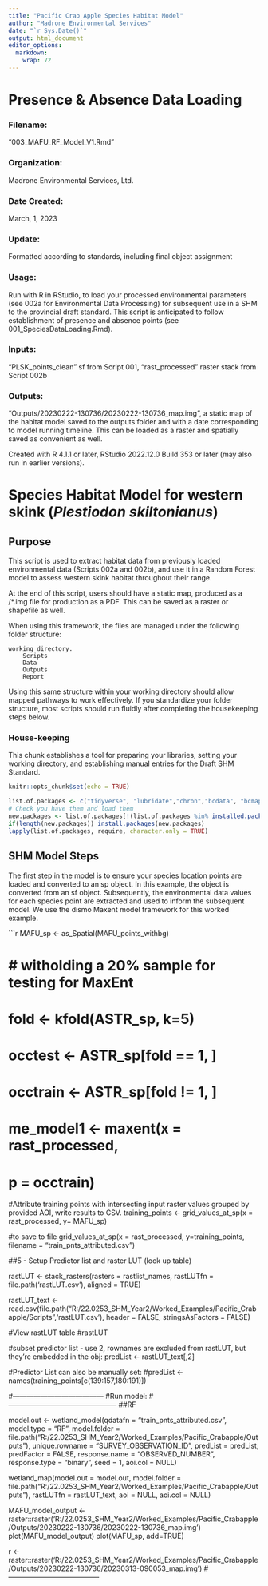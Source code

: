 ---
title: "Pacific Crab Apple Species Habitat Model"
author: "Madrone Environmental Services"
date: "`r Sys.Date()`"
output: html_document
editor_options: 
  markdown: 
    wrap: 72
---
# Presence & Absence Data Loading

### Filename:

"003_MAFU_RF_Model_V1.Rmd"

### Organization:

Madrone Environmental Services, Ltd.

### Date Created:

March, 1, 2023

### Update:

Formatted according to standards, including final object assignment

### Usage:

Run with R in RStudio, to load your processed environmental parameters (see 002a for Environmental Data Processing) for subsequent use in a SHM to the provincial draft standard. This script is anticipated to follow establishment of presence and absence points (see 001_SpeciesDataLoading.Rmd).

### Inputs:

"PLSK_points_clean" sf from Script 001, "rast_processed" raster stack from Script 002b

### Outputs:

"Outputs/20230222-130736/20230222-130736_map.img", a static map of the habitat model saved to the outputs folder and with a date corresponding to model running timeline. This can be loaded as a raster and spatially saved as convenient as well.  

Created with R 4.1.1 or later, RStudio 2022.12.0 Build 353 or later (may also run in earlier versions).


# Species Habitat Model for western skink (*Plestiodon skiltonianus*)

## Purpose

This script is used to extract habitat data from previously loaded
environmental data (Scripts 002a and 002b), and use it in a Random
Forest model to assess western skink habitat throughout their range.

At the end of this script, users should have a static map, produced as a /*.img file for production as a PDF. This can be saved as a raster or
shapefile as well.

When using this framework, the files are managed under the following
folder structure:

    working directory. 
        Scripts 
        Data 
        Outputs 
        Report

Using this same structure within your working directory should allow
mapped pathways to work effectively. If you standardize your folder
structure, most scripts should run fluidly after completing the
housekeeping steps below.

### House-keeping

This chunk establishes a tool for preparing your libraries, setting your
working directory, and establishing manual entries for the Draft SHM
Standard.

```{r setup, include=FALSE}
knitr::opts_chunk$set(echo = TRUE)

list.of.packages <- c("tidyverse", "lubridate","chron","bcdata", "bcmaps","sf", "rgdal", "readxl", "Cairo", "wetlandmapR", "ggmap","rgbif","stars", "dismo")
# Check you have them and load them
new.packages <- list.of.packages[!(list.of.packages %in% installed.packages()[,"Package"])]
if(length(new.packages)) install.packages(new.packages)
lapply(list.of.packages, require, character.only = TRUE)
```

## SHM Model Steps

The first step in the model is to ensure your species location points are loaded and converted to an sp object. In this example, the object is converted from an sf object. Subsequently, the environmental data values for each species point are extracted and used to inform the subsequent model. We use the dismo Maxent model framework for this worked example.

```{r cars}

MAFU_sp <- as_Spatial(MAFU_points_withbg)

# # witholding a 20% sample for testing for MaxEnt 
# fold <- kfold(ASTR_sp, k=5)
# occtest <- ASTR_sp[fold == 1, ]
# occtrain <- ASTR_sp[fold != 1, ]
# 
# me_model1 <- maxent(x = rast_processed,
#                     p = occtrain)

#Attribute training points with intersecting input raster values grouped by provided AOI, write results to CSV. 
training_points <- grid_values_at_sp(x = rast_processed,
                        y= MAFU_sp)

#to save to file
grid_values_at_sp(x = rast_processed,
                  y=training_points,
                  filename = "train_pnts_attributed.csv")

##5 - Setup Predictor list and raster LUT (look up table)

rastLUT <- stack_rasters(rasters = rastlist_names, rastLUTfn = file.path('rastLUT.csv'), aligned = TRUE)

rastLUT_text <- read.csv(file.path("R:/22.0253_SHM_Year2/Worked_Examples/Pacific_Crabapple/Scripts",'rastLUT.csv'),
                     header = FALSE,
                     stringsAsFactors = FALSE)
 
#View rastLUT table 
#rastLUT
 
#subset predictor list - use 2, rownames are excluded from rastLUT, but they're embedded in the obj:
predList <- rastLUT_text[,2]

#Predictor List can also be manually set:
#predList <- names(training_points[c(139:157,180:191)])

#---------------------------------------
#Run model:
#-----------------------------------------------
##RF

model.out <- wetland_model(qdatafn = "train_pnts_attributed.csv",
                           model.type = "RF",
                           model.folder = file.path("R:/22.0253_SHM_Year2/Worked_Examples/Pacific_Crabapple/Outputs"),
                           unique.rowname = "SURVEY_OBSERVATION_ID",
                           predList = predList,
                           predFactor = FALSE,
                           response.name = "OBSERVED_NUMBER",
                           response.type = "binary",
                           seed = 1,
                           aoi.col = NULL)

wetland_map(model.out = model.out,
            model.folder = file.path("R:/22.0253_SHM_Year2/Worked_Examples/Pacific_Crabapple/Outputs"),
            rastLUTfn = rastLUT_text,
            aoi = NULL,
            aoi.col = NULL)

MAFU_model_output <- raster::raster('R:/22.0253_SHM_Year2/Worked_Examples/Pacific_Crabapple/Outputs/20230222-130736/20230222-130736_map.img')
plot(MAFU_model_output)
plot(MAFU_sp, add=TRUE)


r <- raster::raster('R:/22.0253_SHM_Year2/Worked_Examples/Pacific_Crabapple/Outputs/20230222-130736/20230313-090053_map.img')
#---------------------------------------
